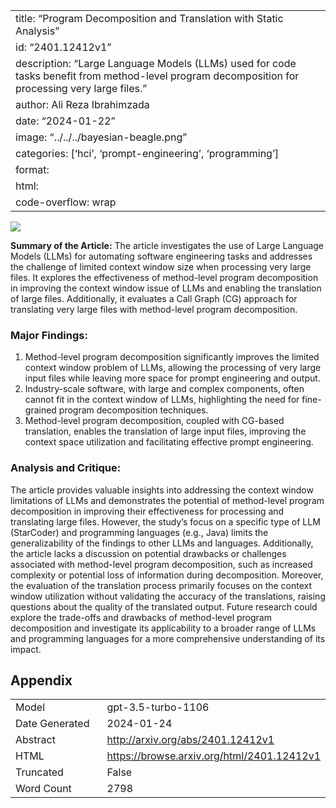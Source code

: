 
---
title: "Program Decomposition and Translation with Static Analysis"
id: "2401.12412v1"
description: "Large Language Models (LLMs) used for code tasks benefit from method-level program decomposition for processing very large files."
author: Ali Reza Ibrahimzada
date: "2024-01-22"
image: "../../../bayesian-beagle.png"
categories: ['hci', 'prompt-engineering', 'programming']
format:
  html:
    code-overflow: wrap
---

![](None)

**Summary of the Article:**
The article investigates the use of Large Language Models (LLMs) for automating software engineering tasks and addresses the challenge of limited context window size when processing very large files. It explores the effectiveness of method-level program decomposition in improving the context window issue of LLMs and enabling the translation of large files. Additionally, it evaluates a Call Graph (CG) approach for translating very large files with method-level program decomposition.

### Major Findings:
1. Method-level program decomposition significantly improves the limited context window problem of LLMs, allowing the processing of very large input files while leaving more space for prompt engineering and output.
2. Industry-scale software, with large and complex components, often cannot fit in the context window of LLMs, highlighting the need for fine-grained program decomposition techniques.
3. Method-level program decomposition, coupled with CG-based translation, enables the translation of large input files, improving the context space utilization and facilitating effective prompt engineering.

### Analysis and Critique:
The article provides valuable insights into addressing the context window limitations of LLMs and demonstrates the potential of method-level program decomposition in improving their effectiveness for processing and translating large files. However, the study's focus on a specific type of LLM (StarCoder) and programming languages (e.g., Java) limits the generalizability of the findings to other LLMs and languages. Additionally, the article lacks a discussion on potential drawbacks or challenges associated with method-level program decomposition, such as increased complexity or potential loss of information during decomposition. Moreover, the evaluation of the translation process primarily focuses on the context window utilization without validating the accuracy of the translations, raising questions about the quality of the translated output. Future research could explore the trade-offs and drawbacks of method-level program decomposition and investigate its applicability to a broader range of LLMs and programming languages for a more comprehensive understanding of its impact.

## Appendix

|          |          |
|----------|----------|
| Model     | gpt-3.5-turbo-1106       |
| Date Generated     | 2024-01-24       |
| Abstract | [http://arxiv.org/abs/2401.12412v1](http://arxiv.org/abs/2401.12412v1)        |
| HTML     | [https://browse.arxiv.org/html/2401.12412v1](https://browse.arxiv.org/html/2401.12412v1)       |
| Truncated       | False       |
| Word Count       | 2798       |